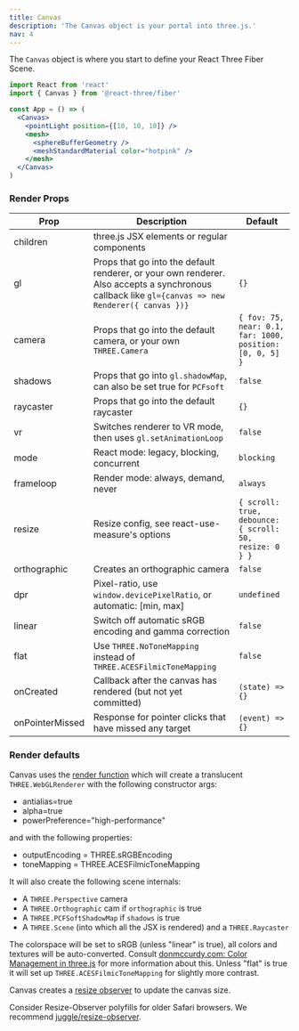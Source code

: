 ```yaml
---
title: Canvas
description: 'The Canvas object is your portal into three.js.'
nav: 4
---
```


The `Canvas` object is where you start to define your React Three Fiber Scene.

```jsx
import React from 'react'
import { Canvas } from '@react-three/fiber'

const App = () => (
  <Canvas>
    <pointLight position={[10, 10, 10]} />
    <mesh>
      <sphereBufferGeometry />
      <meshStandardMaterial color="hotpink" />
    </mesh>
  </Canvas>
)
```

### Render Props

| Prop            | Description                                                                                                                                       | Default                                                  |
| --------------- | ------------------------------------------------------------------------------------------------------------------------------------------------- | -------------------------------------------------------- |
| children        | three.js JSX elements or regular components                                                                                                       |                                                          |
| gl              | Props that go into the default renderer, or your own renderer. Also accepts a synchronous callback like `gl={canvas => new Renderer({ canvas })}` | `{}`                                                     |
| camera          | Props that go into the default camera, or your own `THREE.Camera`                                                                                 | `{ fov: 75, near: 0.1, far: 1000, position: [0, 0, 5] }` |
| shadows         | Props that go into `gl.shadowMap`, can also be set true for `PCFsoft`                                                                             | `false`                                                  |
| raycaster       | Props that go into the default raycaster                                                                                                          | `{}`                                                     |
| vr              | Switches renderer to VR mode, then uses `gl.setAnimationLoop`                                                                                     | `false`                                                  |
| mode            | React mode: legacy, blocking, concurrent                                                                                                          | `blocking`                                               |
| frameloop       | Render mode: always, demand, never                                                                                                                | `always`                                                 |
| resize          | Resize config, see react-use-measure's options                                                                                                    | `{ scroll: true, debounce: { scroll: 50, resize: 0 } }`  |
| orthographic    | Creates an orthographic camera                                                                                                                    | `false`                                                  |
| dpr             | Pixel-ratio, use `window.devicePixelRatio`, or automatic: [min, max]                                                                              | `undefined`                                              |
| linear          | Switch off automatic sRGB encoding and gamma correction                                                                                           | `false`                                                  |
| flat            | Use `THREE.NoToneMapping` instead of `THREE.ACESFilmicToneMapping`                                                                                | `false`                                                  |
| onCreated       | Callback after the canvas has rendered (but not yet committed)                                                                                    | `(state) => {}`                                          |
| onPointerMissed | Response for pointer clicks that have missed any target                                                                                           | `(event) => {}`                                          |

### Render defaults

Canvas uses the [render function](/react-three-fiber/API/render-function) which will create a translucent `THREE.WebGLRenderer` with the following constructor args:

- antialias=true
- alpha=true
- powerPreference="high-performance"

and with the following properties:

- outputEncoding = THREE.sRGBEncoding
- toneMapping = THREE.ACESFilmicToneMapping

It will also create the following scene internals:

- A `THREE.Perspective` camera
- A `THREE.Orthographic` cam if `orthographic` is true
- A `THREE.PCFSoftShadowMap` if `shadows` is true
- A `THREE.Scene` (into which all the JSX is rendered) and a `THREE.Raycaster`

<Hint>

The colorspace will be set to sRGB (unless "linear" is true), all colors and textures will be
auto-converted. Consult [donmccurdy.com: Color Management in
three.js](https://www.donmccurdy.com/2020/06/17/color-management-in-threejs) for more information
about this. Unless "flat" is true it will set up `THREE.ACESFilmicToneMapping` for slightly more
contrast.

</Hint>

<Hint>

Canvas creates a [resize observer](https://github.com/react-spring/react-use-measure) to update the canvas size.

Consider Resize-Observer polyfills for older Safari browsers. We recommend
[juggle/resize-observer](https://github.com/juggle/resize-observer).

</Hint>
